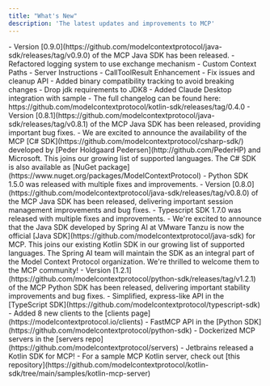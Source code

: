 ```yaml
---
title: "What's New"
description: 'The latest updates and improvements to MCP'
---
```


<Update label="2025-04-10" description="Java SDK 0.9.0 released">
- Version [0.9.0](https://github.com/modelcontextprotocol/java-sdk/releases/tag/v0.9.0) of the MCP Java SDK has been released.
- Refactored logging system to use exchange mechanism
- Custom Context Paths
- Server Instructions
- CallToolResult Enhancement   
</Update>
<Update label="2025-03-26" description="Kotlin SDK 0.4.0 released">
- Fix issues and cleanup API
- Added binary compatibility tracking to avoid breaking changes
- Drop jdk requirements to JDK8 
- Added Claude Desktop integration with sample
- The full changelog can be found here: https://github.com/modelcontextprotocol/kotlin-sdk/releases/tag/0.4.0
</Update>

<Update label="2025-03-26" description="Java SDK 0.8.1 released">
- Version [0.8.1](https://github.com/modelcontextprotocol/java-sdk/releases/tag/v0.8.1) of the MCP Java SDK has been released,
    providing important bug fixes.
</Update>
<Update label="2025-03-24" description="C# SDK released">
 - We are excited to announce the availability of the MCP
   [C# SDK](https://github.com/modelcontextprotocol/csharp-sdk/) developed by
   [Peder Holdgaard Pedersen](http://github.com/PederHP) and Microsoft. This joins our growing
   list of supported languages. The C# SDK is also available as
   [NuGet package](https://www.nuget.org/packages/ModelContextProtocol)
 - Python SDK 1.5.0 was released with multiple fixes and improvements.
</Update>
<Update label="2025-03-21" description="Java SDK 0.8.0 released">
- Version [0.8.0](https://github.com/modelcontextprotocol/java-sdk/releases/tag/v0.8.0) of the MCP Java SDK has been released,
    delivering important session management improvements and bug fixes.
</Update>
<Update label="2025-03-10" description="Typescript SDK release">
 - Typescript SDK 1.7.0 was released with multiple fixes and improvements.
</Update>
<Update label="2025-02-14" description="Java SDK released">
  - We're excited to announce that the Java SDK developed by Spring AI at VMware Tanzu is now
    the official [Java SDK](https://github.com/modelcontextprotocol/java-sdk) for MCP.
    This joins our existing Kotlin SDK in our growing list of supported languages.
    The Spring AI team will maintain the SDK as an integral part of the Model Context Protocol
    organization. We're thrilled to welcome them to the MCP community!
</Update>

<Update label="2025-01-27" description="Python SDK 1.2.1">
  - Version [1.2.1](https://github.com/modelcontextprotocol/python-sdk/releases/tag/v1.2.1) of the MCP Python SDK has been released,
    delivering important stability improvements and bug fixes.
</Update>
<Update label="2025-01-18" description="SDK and Server Improvements">
  - Simplified, express-like API in the [TypeScript SDK](https://github.com/modelcontextprotocol/typescript-sdk)
  - Added 8 new clients to the [clients page](https://modelcontextprotocol.io/clients)
</Update>

<Update label="2025-01-03" description="SDK and Server Improvements">
  - FastMCP API in the [Python SDK](https://github.com/modelcontextprotocol/python-sdk)
  - Dockerized MCP servers in the [servers repo](https://github.com/modelcontextprotocol/servers)
</Update>

<Update label="2024-12-21" description="Kotlin SDK released">
  - Jetbrains released a Kotlin SDK for MCP!
  - For a sample MCP Kotlin server, check out [this repository](https://github.com/modelcontextprotocol/kotlin-sdk/tree/main/samples/kotlin-mcp-server)
</Update>
